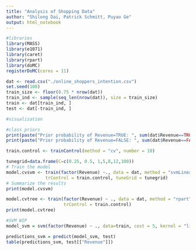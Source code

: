 ```yaml
---
title: "Analysis of Shopping Data"
author: "Shilong Dai, Patrick Schmitt, Puyao Ge"
output: html_notebook
---
```

```r
#libraries
library(MASS)
library(e1071)
library(caret)
library(rpart)
library(doMC) 
registerDoMC(cores = 11) 
```


```r
dat <- read.csv("./online_shoppers_intention.csv")
set.seed(100)
train_size <- floor(0.75 * nrow(dat))
train_ind <- sample(seq_len(nrow(dat)), size = train_size)
train <- dat[train_ind, ]
test <- dat[-train_ind, ]
```

```r
#visualization

#class priors
print(paste("Prior probability of Revenue=TRUE: ", sum(dat$Revenue==TRUE)/nrow(dat)))
print(paste("Prior probability of Revenue=FALSE: ", sum(dat$Revenue==FALSE)/nrow(dat)))
```
```r
train.control <- trainControl(method = "cv", number = 10)
```


```r
tunegrid=data.frame(C=c(0.25, 0.5, 1,5,8,12,100))
# Train the model
model.cvsvm <- train(factor(Revenue) ~., data = dat, method = "svmLinear",
               trControl = train.control, tuneGrid = tunegrid)
# Summarize the results
print(model.cvsvm)

model.cvtree <- train(factor(Revenue) ~ ., data = dat, method = "rpart",
                      trControl = train.control)
print(model.cvtree)
```


```r

#SVM WIP
model_svm = svm(factor(Revenue) ~ ., data=train, cost = 5, kernel = "linear")

predictions_svm = predict(model_svm, test)
table(predictions_svm, test[["Revenue"]])
```